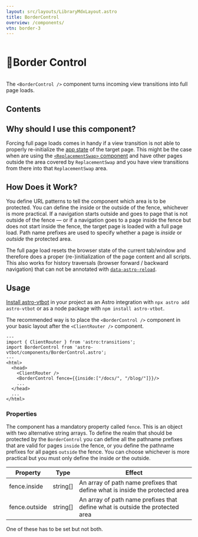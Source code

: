 ```yaml
---
layout: src/layouts/LibraryMdxLayout.astro
title: BorderControl
overview: /components/
vtn: border-3
---
```


<h1 style="display: inline-block; view-transition-name: border-1"><span style="display:inline-block; view-transition-name:border-2;">🛂 </span>Border Control</h1>


The `<BorderControl />` component turns incoming view transitions into full page loads.

## Contents

## Why should I use this component?
Forcing full page loads comes in handy if a view transition is not able to properly re-initialize the [app state](/jotter/starlight/inner-workings/app-state/) of the target page. This might be the case when are using the [ `<ReplacementSwap>` component](/library/ReplacementSwap/) and have other pages outside the area covered by `ReplacementSwap` and you  have view transitions from there into that `ReplacementSwap` area.

## How Does it Work?
You define URL patterns to tell the component which area is to be protected. You can define the inside or the outside of the fence, whichever is more practical. If a navigation starts outside and goes to page that is not outside of the fence &mdash;
or if a navigation goes to a page inside the fence but does not start inside the fence, the target page is loaded with a full page load. Path name prefixes are used to specify whether a page is _inside_ or _outside_ the protected area.

The full page load resets the browser state of the current tab/window and therefore does a proper (re-)initialization of the page content and all scripts.  This also works for history traversals (browser forward / backward navigation) that can not be annotated with [`data-astro-reload`](/jotter/astro/directives/).

## Usage

[Install astro-vtbot](../Installation/) in your project as an Astro integration with `npx astro add astro-vtbot` or as a node package with `npm install astro-vtbot`.

The recommended way is to place the `<BorderControl />` component in your basic layout after the `<ClientRouter />` component.

```astro title="MyLayout.astro" {3,8}
---
import { ClientRouter } from 'astro:transitions';
import BorderControl from 'astro-vtbot/components/BorderControl.astro';
---
<html>
  <head>
    <ClientRouter />
    <BorderControl fence={{inside:["/docs/", "/blog/"]}}/>
    ...
  </head>
  ...
</html>
```

### Properties

The component has a mandatory property called `fence`. This is an object with two alternative string arrays. To define the realm that should be protected by the `BorderControl` you can define all the pathname prefixes that are valid for pages `inside` the fence, or you define the pathname prefixes for all pages `outside` the fence. You can choose whichever is more practical but you must only define the inside _or_ the outside.

|   Property | Type | Effect |
|------------|------|--------|
| fence.inside | string[] | An array of path name prefixes that define what is inside the protected area |
| fence.outside | string[] | An array of path name prefixes that define what is outside the protected area|

One of these has to be set but not both.
